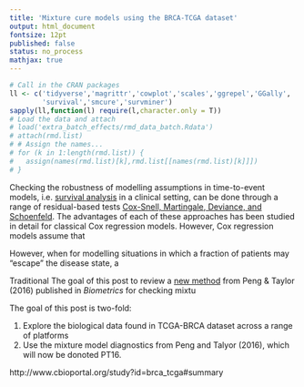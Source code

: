 ---
title: 'Mixture cure models using the BRCA-TCGA dataset'
output: html_document
fontsize: 12pt
published: false
status: no_process
mathjax: true
---

```{r,echo=F,message=FALSE,warning=FALSE,results='hide'}
# Call in the CRAN packages
ll <- c('tidyverse','magrittr','cowplot','scales','ggrepel','GGally',
        'survival','smcure','survminer')
sapply(ll,function(l) require(l,character.only = T))
# Load the data and attach
# load('extra_batch_effects/rmd_data_batch.Rdata')
# attach(rmd.list)
# # Assign the names...
# for (k in 1:length(rmd.list)) {
#   assign(names(rmd.list)[k],rmd.list[[names(rmd.list)[k]]])
# }
```

Checking the robustness of modelling assumptions in time-to-event models, i.e. [survival analysis](https://en.wikipedia.org/wiki/Survival_analysis) in a clinical setting, can be done through a range of residual-based tests [Cox-Snell, Martingale, Deviance, and Schoenfeld](http://www.math.ucsd.edu/~rxu/math284/slect9.pdf). The advantages of each of these approaches has been studied in detail for classical Cox regression models. However, Cox regression models assume that 



However, when  for modelling situations in which a fraction of patients may "escape" the disease state, a 

Traditional The goal of this post to review a [new method](https://www.ncbi.nlm.nih.gov/pubmed/27598783) from Peng & Taylor (2016) published in *Biometrics*   for checking mixtu 

The goal of this post is two-fold:

1. Explore the biological data found in TCGA-BRCA dataset across a range of platforms
2. Use the mixture model diagnostics from Peng and Talyor (2016), which will now be donoted PT16.

http://www.cbioportal.org/study?id=brca_tcga#summary


